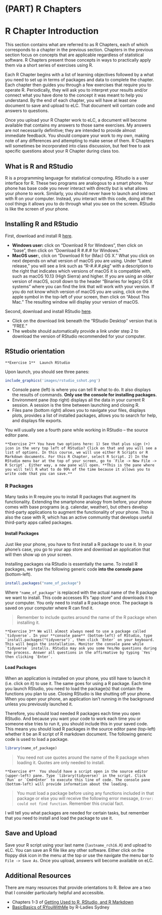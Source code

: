 # (PART) R Chapters {-}

# R Chapter Introduction

This section contains what are referred to as R Chapters, each of which corresponds to a chapter in the previous section. Chapters in the previous section focus on concepts that are applicable regardless of statistical software. R Chapters present those concepts in ways to practically apply them via a short series of exercises using R.

Each R Chapter begins with a list of learning objectives followed by a what you need to set up in terms of packages and data to complete the chapter. Each chapter then guides you through a few exercises that require you to operate R. Periodically, they will ask you to interpret your results and/or connect what you have done to the concept it was meant to help you understand. By the end of each chapter, you will have at least one document to save and upload to eLC. That document will contain code and answers to questions. 

Once you upload your R Chapter work to eLC, a document will become available that contains my answers to those same exercises. My answers are not necessarily definitive; they are intended to provide almost immediate feedback. You should compare your work to my own, making note of any differences and attempting to make sense of them. R Chapters will sometimes be incorporated into class discussion, but feel free to ask specific questions about your R Chapter during class too.

## What is R and RStudio

R is a programming language for statistical computing. RStudio is a user interface for R. These two programs are analogous to a smart phone. Your phone has base code you never interact with directly but is what allows your phone to work. Similarly, you should never have to launch and interact with R on your computer. Instead, you interact with this code, doing all the cool things it allows you to do through what you see on the screen. RStudio is like the screen of your phone.

## Installing R and RStudio

First, download and install R [here](https://cloud.r-project.org/).

- **Windows user:** click on "Download R for Windows", then click on "base", then click on "Download R #.#.# for Windows."
- **MacOS user:**, click on "Download R for (Mac) OS X." What you click on next depends on what version of macOS you are using. Under "Latest release," you will see a link such as "R-#.#.#.pkg" with a description to the right that indicates which versions of macOS it is compatible with, such as macOS 10.13 (High Sierra) and higher. If you are using an older version of macOS, scroll down to the header "Binaries for legacy OS X systems" where you can find the link that will work with your version. If you do not know which version of macOS you are using, click on the apple symbol in the top-left of your screen, then click on "About This Mac." The resulting window will display your version of macOS.

Second, download and install RStudio [here](https://www.rstudio.com/products/rstudio/download/).

- Click on the download link beneath the "RStudio Desktop" version that is "FREE."
- The website should automatically provide a link under step 2 to download the version of RStudio recommended for your computer.

## RStudio orientation

```block
**Exercise 1**  Launch RStudio
```

Upon launch, you should see three panes:

```r
include_graphics('images/rstudio_sshot.png')
```

- Console pane (left) is where you can tell R what to do. It also displays the results of commands. **Only use the console for installing packages.**
- Environment pane (top right) displays all the data in your current R session. A session is the time between launching and closing R.
- Files pane (bottom right) allows you to navigate your files, displays plots, provides a list of installed packages, allows you to search for help, and displays file exports.

You will usually see a fourth pane while working in RStudio -- the source editor pane. 

```block
**Exercise 2** You have two options here: 1) See that plus sign (+) icon in the very top left of RStudio? Click on that and you will see a list of options. In this course, we will use either R Scripts or R Markdown documents. For this R Chapter, select R Script. 2) In the RStudio menu bar at the top of your screen, go to `File -> New File -> R Script`. Either way, a new pane will open. **This is the pane where you will tell R what to do 99% of the time because it allows you to write code that you can save.**
```

### R Packages

Many tasks in R require you to install R packages that augment its functionality. Extending the smartphone analogy from before, your phone comes with base programs (e.g. calendar, weather), but others develop third-party applications to augment the functionality of your phone. This is also the case with R, which has an active community that develops useful third-party apps called packages.

#### Install Packages{-}

Just like your phone, you have to first install a R package to use it. In your phone's case, you go to your app store and download an application that will then show up on your screen. 

Installing packages via RStudio is essentially the same. To install R packages, we type the following generic code **into the console pane** (bottom-left).

```r
install.packages("name_of_package")
```

Where `"name_of_package"` is replaced with the actual name of the R package we want to install. This code accesses R's "app store" and downloads it to your computer. You only need to install a R package once. The package is saved on your computer where R can find it.

> Remember to include quotes around the name of the R package when installing it.

```block
**Exercise 3** We will almost always need to use a package called `tidyverse`. In your **console pane** (bottom-left) of RStudio, type `install.packages("tidyverse")`, then click `Enter` on your keyboard. This will begin the installation. Monitor the console pane while `tidyverse` installs. RStudio may ask you some Yes/No questions during the process. Answer all questions in the affirmative by typing `Yes` then clicking `Enter`.
```

#### Load Packages {-}

When an application is installed on your phone, you still have to launch it (i.e. click on it) to use it. The same goes for using a R package. Each time you launch RStudio, you need to load the package(s) that contain the functions you plan to use. Closing RStudio is like shutting off your phone. When you open your phone, an application isn't running in the background unless you previously launched it. 

Therefore, you should load needed R packages each time you open RStudio. And because you want your code to work each time you or someone else tries to run it, you should include this in your saved code. This means you should load R packages in the source editor pane (top-left) whether it be an R script of R markdown document. The following generic code is used to load a package.

```r
library(name_of_package)
```

> You need not use quotes around the name of the R package when loading it. Quotes are only needed to install.

```block
**Exercise 4**  You should have a script open in the source editor (upper-left) pane. Type `library(tidyverse)` in the script. Click `Run` or `Cmd+Enter` to execute this line of code. The console pane (bottom-left) will provide information about the loading.
```

> You must load a package before using any functions included in that package or else you will receive the following error message, `Error: could not find function`. Remember this crucial fact. 

I will tell you what packages are needed for certain tasks, but remember that you need to install and load the package to use it.

## Save and Upload

Save your R script using your last name (`lastname_rch16.R`) and upload to eLC. You can save an R file like any other software. Either click on the floppy disk icon in the menu at the top or use the navigate the menu bar to `File -> Save As`. Once you upload, answers will become available on eLC.

## Additional Resources

There are many resources that provide orientations to R. Below are a two that I consider particularly helpful and accessible.

- Chapters 1-3 of [Getting Used to R, RStudio, and R Markdown](https://rbasics.netlify.app/index.html)
- [BasicBasics of RYouWithMe](https://rladiessydney.org/courses/ryouwithme/01-basicbasics-0/) by R-Ladies Sydney
